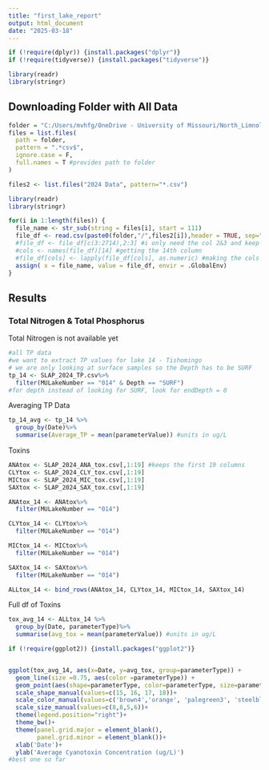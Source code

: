 ```yaml
---
title: "first_lake_report"
output: html_document
date: "2025-03-18"
---
```


```r
if (!require(dplyr)) {install.packages("dplyr")}
if (!require(tidyverse)) {install.packages("tidyverse")}

library(readr)
library(stringr)
```

## Downloading Folder with All Data\
```r
folder = "C:/Users/mvhfg/OneDrive - University of Missouri/North_Limnology/priv_lake_rep/Private_Lake_Reports/2024 Data"
files = list.files(
  path = folder,
  pattern = ".*csv$",
  ignore.case = F,
  full.names = T #provides path to folder
)

files2 <- list.files("2024 Data", pattern="*.csv")

library(readr)
library(stringr)

for(i in 1:length(files)) {
  file_name <- str_sub(string = files[i], start = 111)
  file_df <- read.csv(paste0(folder,"/",files2[i]),header = TRUE, sep=",")
  #file_df <- file_df[c(3:2714),2:3] #i only need the col 2&3 and keep rows 2:2714
  #cols <- names(file_df)[14] #getting the 14th column 
  #file_df[cols] <- lapply(file_df[cols], as.numeric) #making the cols column(s) numeric
  assign( x = file_name, value = file_df, envir = .GlobalEnv)
}
```


## Results

### Total Nitrogen & Total Phosphorus\
Total Nitrogen is not available yet
```r
#all TP data
#we want to extract TP values for lake 14 - Tishomingo
# we are only looking at surface samples so the Depth has to be SURF
tp_14 <- SLAP_2024_TP.csv%>%
  filter(MULakeNumber == "014" & Depth == "SURF")
#for depth instead of looking for SURF, look for endDepth = 0
```

Averaging TP Data
```r
tp_14_avg <- tp_14 %>%
  group_by(Date)%>%
  summarise(Average_TP = mean(parameterValue)) #units in ug/L
```

Toxins
```r
ANAtox <- SLAP_2024_ANA_tox.csv[,1:19] #keeps the first 19 columns
CLYtox <- SLAP_2024_CLY_tox.csv[,1:19]
MICtox <- SLAP_2024_MIC_tox.csv[,1:19]
SAXtox <- SLAP_2024_SAX_tox.csv[,1:19]

ANAtox_14 <- ANAtox%>%
  filter(MULakeNumber == "014")

CLYtox_14 <- CLYtox%>%
  filter(MULakeNumber == "014")

MICtox_14 <- MICtox%>%
  filter(MULakeNumber == "014")

SAXtox_14 <- SAXtox%>%
  filter(MULakeNumber == "014")

ALLtox_14 <- bind_rows(ANAtox_14, CLYtox_14, MICtox_14, SAXtox_14)
```

Full df of Toxins
```r
tox_avg_14 <- ALLtox_14 %>%
  group_by(Date, parameterType)%>%
  summarise(avg_tox = mean(parameterValue)) #units in ug/L

if (!require(ggplot2)) {install.packages("ggplot2")}


ggplot(tox_avg_14, aes(x=Date, y=avg_tox, group=parameterType)) +
  geom_line(size =0.75, aes(color =parameterType)) +
  geom_point(aes(shape=parameterType, color=parameterType, size=parameterType))+
  scale_shape_manual(values=c(15, 16, 17, 18))+
  scale_color_manual(values=c('brown4','orange', 'palegreen3', 'steelblue'))+
  scale_size_manual(values=c(8,8,5,6))+
  theme(legend.position="right")+
  theme_bw()+
  theme(panel.grid.major = element_blank(), 
        panel.grid.minor = element_blank())+
  xlab('Date')+
  ylab('Average Cyanotoxin Concentration (ug/L)') 
#best one so far



```

